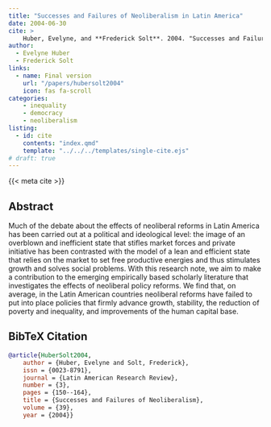 ```yaml
---
title: "Successes and Failures of Neoliberalism in Latin America"
date: 2004-06-30
cite: >
    Huber, Evelyne, and **Frederick Solt**. 2004. "Successes and Failures of Neoliberalism in Latin America." _Latin American Research Review_ 39(3):150-164.
author:
  - Evelyne Huber
  - Frederick Solt 
links:
  - name: Final version
    url: "/papers/hubersolt2004"
    icon: fas fa-scroll
categories:
    - inequality
    - democracy
    - neoliberalism
listing:
  - id: cite
    contents: "index.qmd"
    template: "../../../templates/single-cite.ejs"
# draft: true
---
```


:::{#cite}
:::

{{< meta cite >}}

## Abstract
Much of the debate about the effects of neoliberal reforms in Latin America has been carried out at a political and ideological level: the image of an overblown and inefficient state that stifles market forces and private initiative has been contrasted with the model of a lean and efficient state that relies on the market to set free productive energies and thus stimulates growth and solves social problems. With this research note, we aim to make a contribution to the emerging empirically based scholarly literature that investigates the effects of neoliberal policy reforms.  We find that, on average, in the Latin American countries neoliberal reforms have failed to put into place policies that firmly advance growth, stability, the reduction of poverty and inequality, and improvements of the human capital base.

## BibTeX Citation
```bibtex
@article{HuberSolt2004,
	author = {Huber, Evelyne and Solt, Frederick},
	issn = {0023-8791},
	journal = {Latin American Research Review},
	number = {3},
	pages = {150--164},
	title = {Successes and Failures of Neoliberalism},
	volume = {39},
	year = {2004}}
```
